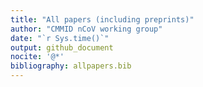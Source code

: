 ```yaml
---
title: "All papers (including preprints)"
author: "CMMID nCoV working group"
date: "`r Sys.time()`"
output: github_document
nocite: '@*'
bibliography: allpapers.bib
---
```


